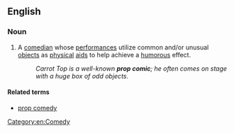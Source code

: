==English==

===Noun===
{{wikipedia}}
{{en-noun|head=[[prop]] [[comic]]}}

# A [[comedian]] whose [[performance]]s utilize common and/or unusual [[objects]] as [[physical]] [[aids]] to help achieve a [[humorous]] effect.
#: ''Carrot Top is a well-known '''prop comic'''; he often comes on stage with a huge box of odd objects.''

====Related terms====
* [[prop comedy]]

[[Category:en:Comedy]]